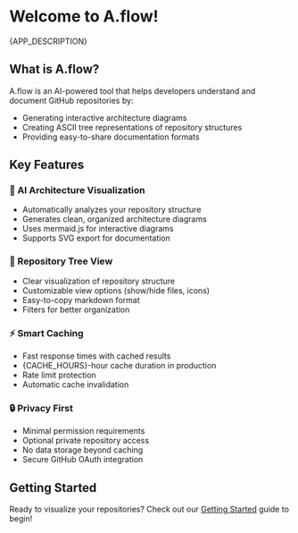 
# Welcome to A.flow!

{APP_DESCRIPTION}

## What is A.flow?

A.flow is an AI-powered tool that helps developers understand and document GitHub repositories by:
- Generating interactive architecture diagrams
- Creating ASCII tree representations of repository structures
- Providing easy-to-share documentation formats

## Key Features

### 🎨 AI Architecture Visualization
- Automatically analyzes your repository structure
- Generates clean, organized architecture diagrams
- Uses mermaid.js for interactive diagrams
- Supports SVG export for documentation

### 📁 Repository Tree View
- Clear visualization of repository structure
- Customizable view options (show/hide files, icons)
- Easy-to-copy markdown format
- Filters for better organization

### ⚡ Smart Caching
- Fast response times with cached results
- {CACHE_HOURS}-hour cache duration in production
- Rate limit protection
- Automatic cache invalidation

### 🔒 Privacy First
- Minimal permission requirements
- Optional private repository access
- No data storage beyond caching
- Secure GitHub OAuth integration

## Getting Started

Ready to visualize your repositories? Check out our [Getting Started](/docs/getting-started) guide to begin!
